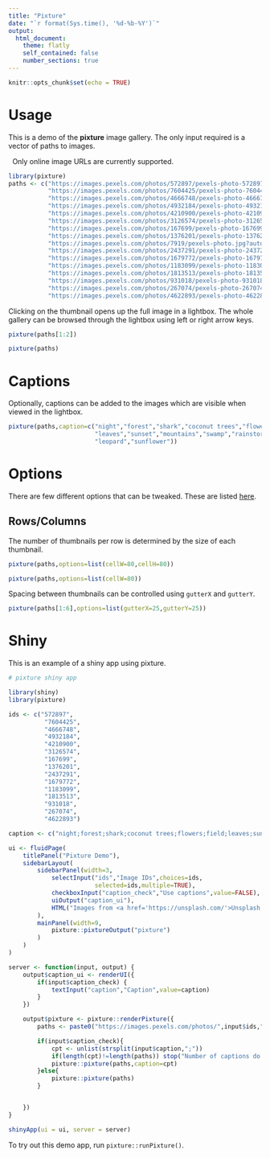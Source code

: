 ```yaml
---
title: "Pixture"
date: "`r format(Sys.time(), '%d-%b-%Y')`"
output:
  html_document:
    theme: flatly
    self_contained: false
    number_sections: true
---
```


```r
knitr::opts_chunk$set(echo = TRUE)
```

# Usage

This is a demo of the **pixture** image gallery. The only input required is a vector of paths to images.

<p class="boxy boxy-yellow" style="inline-block">
<i class="fas fa-exclamation-circle"></i> &nbsp; Only online image URLs are currently supported.
</p>

```r
library(pixture)
paths <- c("https://images.pexels.com/photos/572897/pexels-photo-572897.jpeg?auto=compress&cs=tinysrgb&dpr=2&h=650&w=940",
           "https://images.pexels.com/photos/7604425/pexels-photo-7604425.jpeg?auto=compress&cs=tinysrgb&dpr=2&h=650&w=940",
           "https://images.pexels.com/photos/4666748/pexels-photo-4666748.jpeg?auto=compress&cs=tinysrgb&dpr=2&h=650&w=940",
           "https://images.pexels.com/photos/4932184/pexels-photo-4932184.jpeg?auto=compress&cs=tinysrgb&dpr=2&h=650&w=940",
           "https://images.pexels.com/photos/4210900/pexels-photo-4210900.jpeg?auto=compress&cs=tinysrgb&dpr=2&h=650&w=940",
           "https://images.pexels.com/photos/3126574/pexels-photo-3126574.jpeg?auto=compress&cs=tinysrgb&dpr=2&h=650&w=940",
           "https://images.pexels.com/photos/167699/pexels-photo-167699.jpeg?auto=compress&cs=tinysrgb&dpr=2&h=650&w=940",
           "https://images.pexels.com/photos/1376201/pexels-photo-1376201.jpeg?auto=compress&cs=tinysrgb&dpr=2&h=650&w=940",
           "https://images.pexels.com/photos/7919/pexels-photo.jpg?auto=compress&cs=tinysrgb&dpr=2&h=650&w=940",
           "https://images.pexels.com/photos/2437291/pexels-photo-2437291.jpeg?auto=compress&cs=tinysrgb&dpr=2&h=650&w=940",
           "https://images.pexels.com/photos/1679772/pexels-photo-1679772.jpeg?auto=compress&cs=tinysrgb&dpr=2&h=650&w=940",
           "https://images.pexels.com/photos/1183099/pexels-photo-1183099.jpeg?auto=compress&cs=tinysrgb&dpr=2&h=650&w=940",
           "https://images.pexels.com/photos/1813513/pexels-photo-1813513.jpeg?auto=compress&cs=tinysrgb&dpr=2&h=650&w=940",
           "https://images.pexels.com/photos/931018/pexels-photo-931018.jpeg?auto=compress&cs=tinysrgb&dpr=2&h=650&w=940",
           "https://images.pexels.com/photos/267074/pexels-photo-267074.jpeg?auto=compress&cs=tinysrgb&dpr=2&h=650&w=940",
           "https://images.pexels.com/photos/4622893/pexels-photo-4622893.jpeg?auto=compress&cs=tinysrgb&dpr=2&h=650&w=940")
```

Clicking on the thumbnail opens up the full image in a lightbox. The whole gallery can be browsed through the lightbox using left or right arrow keys.

```r
pixture(paths[1:2])
```

```r
pixture(paths)
```

# Captions

Optionally, captions can be added to the images which are visible when viewed in the lightbox.

```r
pixture(paths,caption=c("night","forest","shark","coconut trees","flowers","field","fog",
                        "leaves","sunset","mountains","swamp","rainstorm","leaves","beach",
                        "leopard","sunflower"))
```

# Options

There are few different options that can be tweaked. These are listed [here](http://kombai.github.io/freewall/#options).

## Rows/Columns

The number of thumbnails per row is determined by the size of each thumbnail.

```r
pixture(paths,options=list(cellW=80,cellH=80))
```

```r
pixture(paths,options=list(cellW=80))
```

Spacing between thumbnails can be controlled using `gutterX` and `gutterY`.

```r
pixture(paths[1:6],options=list(gutterX=25,gutterY=25))
```

# Shiny

This is an example of a shiny app using pixture.

```r
# pixture shiny app

library(shiny)
library(pixture)

ids <- c("572897",
          "7604425",
          "4666748",
          "4932184",
          "4210900",
          "3126574",
          "167699",
          "1376201",
          "2437291",
          "1679772",
          "1183099",
          "1813513",
          "931018",
          "267074",
          "4622893")

caption <- c("night;forest;shark;coconut trees;flowers;field;leaves;sunset;mountains;swamp;rainstorm;leaves;beach;leopard;sunflower")

ui <- fluidPage(
    titlePanel("Pixture Demo"),
    sidebarLayout(
        sidebarPanel(width=3,
            selectInput("ids","Image IDs",choices=ids,
                        selected=ids,multiple=TRUE),
            checkboxInput("caption_check","Use captions",value=FALSE),
            uiOutput("caption_ui"),
            HTML("Images from <a href='https://unsplash.com/'>Unsplash.</a>")
        ),
        mainPanel(width=9,
            pixture::pixtureOutput("pixture")
        )
    )
)

server <- function(input, output) {
    output$caption_ui <- renderUI({
        if(input$caption_check) {
            textInput("caption","Caption",value=caption)
        }
    })

    output$pixture <- pixture::renderPixture({
        paths <- paste0("https://images.pexels.com/photos/",input$ids,"/pexels-photo-",input$ids,".jpeg?auto=compress&cs=tinysrgb&dpr=2&h=650&w=940")

        if(input$caption_check){
            cpt <- unlist(strsplit(input$caption,";"))
            if(length(cpt)!=length(paths)) stop("Number of captions do not match number of images.")
            pixture::pixture(paths,caption=cpt)
        }else{
            pixture::pixture(paths)
        }


    })
}

shinyApp(ui = ui, server = server)
```

To try out this demo app, run `pixture::runPixture()`.
